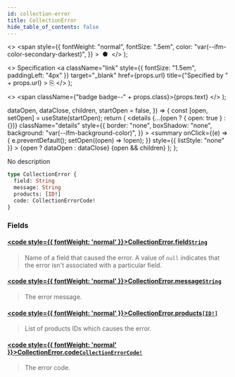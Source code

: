 ```yaml
---
id: collection-error
title: CollectionError
hide_table_of_contents: false
---
```


  <>
    <span
      style={{
        fontWeight: "normal",
        fontSize: ".5em",
        color: "var(--ifm-color-secondary-darkest)",
      }}
    >
      &nbsp;●&nbsp;
    </span>
  </>
);

  <>
    Specification
    <a
      className="link"
      style={{ fontSize: "1.5em", paddingLeft: "4px" }}
      target="\_blank"
      href={props.url}
      title={"Specified by " + props.url}
    >
      ⎘
    </a>
  </>
);

  <>
    <span className={"badge badge--" + props.class}>{props.text}</span>
  </>
);


  dataOpen,
  dataClose,
  children,
  startOpen = false,
}) => {
  const [open, setOpen] = useState(startOpen);
  return (
    <details
      {...(open ? { open: true } : {})}
      className="details"
      style={{
        border: "none",
        boxShadow: "none",
        background: "var(--ifm-background-color)",
      }}
    >
      <summary
        onClick={(e) => {
          e.preventDefault();
          setOpen((open) => !open);
        }}
        style={{ listStyle: "none" }}
      >
        {open ? dataOpen : dataClose}
      </summary>
      {open && children}
    </details>
  );
};

No description

```graphql
type CollectionError {
  field: String
  message: String
  products: [ID!]
  code: CollectionErrorCode!
}
```

### Fields

#### [<code style={{ fontWeight: 'normal' }}>CollectionError.<b>field</b></code>](#)<Bullet />[`String`](../../../api-storefront/miscellaneous/scalars/string) <Badge class="secondary" text="scalar"/>

> Name of a field that caused the error. A value of `null` indicates that the error isn't associated with a particular field.

#### [<code style={{ fontWeight: 'normal' }}>CollectionError.<b>message</b></code>](#)<Bullet />[`String`](../../../api-storefront/miscellaneous/scalars/string) <Badge class="secondary" text="scalar"/>

> The error message.

#### [<code style={{ fontWeight: 'normal' }}>CollectionError.<b>products</b></code>](#)<Bullet />[`[ID!]`](../../../api-storefront/miscellaneous/scalars/id) <Badge class="secondary" text="list"/> <Badge class="secondary" text="scalar"/>

> List of products IDs which causes the error.

#### [<code style={{ fontWeight: 'normal' }}>CollectionError.<b>code</b></code>](#)<Bullet />[`CollectionErrorCode!`](../../../api-storefront/products/enums/collection-error-code) <Badge class="secondary" text="non-null"/> <Badge class="secondary" text="enum"/>

> The error code.
